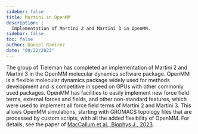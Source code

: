 ```yaml
---
sideber: false
title: Martini in OpenMM
description: |
  Implementation of Martini 2 and Martini 3 in OpenMM.
sidebar: false
toc: false
author: Daniel Ramirez
date: "09/22/2023"
---
```


The group of Tieleman has completed an implementation of Martini 2 and Martini 3 in the OpenMM molecular dynamics software package. OpenMM is a flexible molecular dynamics package widely used for methods development and is competitive in speed on GPUs with other commonly used packages. OpenMM has facilities to easily implement new force field terms, external forces and fields, and other non-standard features, which were used to implement all force field terms of Martini 2 and Martini 3. This allows OpenMM simulations, starting with GROMACS topology files that are processed by custom scripts, with all the added flexibility of OpenMM. For details, see the paper of [MacCallum et al., Biophys J., 2023](https://doi.org/10.1016/j.bpj.2023.04.007).

